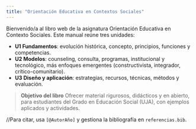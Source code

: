 ```yaml
---
title: "Orientación Educativa en Contextos Sociales"
---
```


Bienvenido/a al libro web de la asignatura Orientación Educativa en Contexto Sociales. Este manual reúne tres unidades:

- **U1 Fundamentos**: evolución histórica, concepto, principios, funciones y competencias.
- **U2 Modelos**: counseling, consulta, programas, institucional y tecnológico, más enfoques emergentes (constructivista, integrador, crítico-comunitario).
- **U3 Diseño y aplicación**: estrategias, recursos, técnicas, métodos y evaluación.

> **Objetivo del libro**
> Ofrecer material rigurosos, didácticos y en abierto, para estudiantes del Grado en Educación Social (UJA), con ejemplos aplicados y actividades.

//Para citar, usa `[@AutorAño]` y gestiona la bibliografía en `referencias.bib`.
